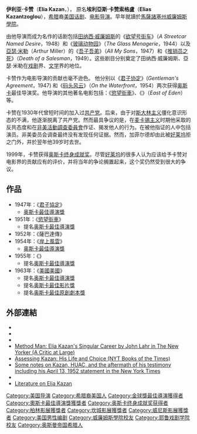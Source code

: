 {{noteTA
|T=zh-cn:伊利亚·卡赞; zh-tw:伊力·卡山; zh-hk:伊力·卡山;
|1=zh-hk:伊力; zh-hans:伊利亚;
|2=zh-hk:卡山; zh-hans:卡赞;
|G1=Movie
|G2=Show
}}
{{Infobox entertainer
|type=導演
|image=Elia Kazan NYWTS (cropped).jpg
|birth_name=Elias Kazanjoglou 
|birth_place={{OTE}}[[君士坦丁堡|君士坦丁堡]]（今{{TUR}}[[伊斯坦堡|伊斯坦堡]]）
|birth_date={{birth date|1909|9|7}}
|death_place={{USA}}[[紐約州|紐約州]][[紐約|紐約]][[曼哈頓|曼哈頓]]
|death_date={{death date and age|2003|9|28|1909|9|7}}
|spouse=Molly Day Thatcher（1932年-1963年）<br>Barbara Loden（1967年-1980年）<br>Frances Rudge（1982年-2003年）
|tonyawards='''最佳舞台劇導演'''<br>1947年 《All My Sons》<br>1949年 《Death of a Salesman》<br>1959年 《J.B.》
|academyawards='''[[奥斯卡最佳導演獎|最佳導演獎]]'''<br>1947年 《[[君子協定_(電影)|君子协定]]》<br>1954年 《[[码头风云|码头风云]]》 <br> '''[[奥斯卡榮譽獎|奥斯卡榮譽獎]]'''<br>1999年 终身成就獎
|goldenglobeawards='''[[金球獎最佳戲劇類影片|最佳戲劇類影片]]'''<br>1954年 《[[码头风云|码头风云]]》<br>1955年 《天倫夢覺》
<br>'''[[金球獎最佳導演|最佳導演]]'''<br>1947年 《[[君子協定_(電影)|君子协定]]》<br>1954年 《[[码头风云|码头风云]]》<br>1956年 《娃娃新娘》<br>1963年 《美國美國》
}}
{{中文譯名
| english   = Elia Kazan
| putonghua = 伊利亚·卡赞
| taiwan    = 伊力·卡山
| hongkong  = 伊力·卡山
}}
'''伊利亚·卡赞'''（'''Elia Kazan'''，{{bd|1909年|9月7日|2003年|9月28日|catIdx=K}}）， 原名'''埃利亞斯·卡赞索格盧'''（'''Elias Kazantzoglou'''），[[希腊|希腊]]裔[[美国|美国]][[话剧|话剧]]、[[电影|电影]][[导演|导演]]。早年就讀於[[馬薩諸塞州|馬薩諸塞州]][[威廉姆斯學院|威廉姆斯學院]]。

由他导演而成为名作的话剧包括[[田纳西·威廉姆斯|田纳西·威廉姆斯]]的《[[欲望号街车|欲望号街车]]》（''A Streetcar Named Desire''，1948）和《[[玻璃动物园|玻璃动物园]]》（''The Glass Menagerie''，1944）以及[[亞瑟·米勒|亞瑟·米勒]]（Arthur Miller）的《[[吾子吾弟|吾子吾弟]]》（''All My Sons''，1947）和《[[推销员之死|推销员之死]]》（''Death of a Salesman''，1949）。这些剧目分别奠定了田纳西·威廉姆斯、亞瑟·米勒在[[戏剧|戏剧]]界、[[文学|文学]]界的地位。

卡赞作为电影导演的贡献也毫不逊色。 他分别以《[[君子協定_(電影)|君子协定]]》(''Gentleman's Agreement''，1947) 和《[[码头风云|码头风云]]》（''On the Waterfront''，1954）两次获得[[奥斯卡奖|奥斯卡]]最佳导演奖。他导演的其他著名电影包括：《[[欲望号街车_(1951年电影)|慾望街車]]》、《{{link-en|伊甸之东 (电影)|East of Eden (film)|伊甸之东}}》（''East of Eden''）等。 

卡赞在1930年代曾短时间的加入过[[共产党|共产党]]。后来，由于对[[斯大林主义|斯大林主义]]僵化意识形态的不满，他逐渐脱离了共产党。然而最具争议的是，在[[麦卡锡主义|麦卡锡主义]]时期他采取的反共态度和在[[非美活動調查委員會|非美活動調查委員會]]作证、揭发他人的行为。在被他指证的人中包括演员{{link-en|約翰·加菲爾德|John Garfield}}。非美委员会调查最终没有发现任何证据。然而，加菲尔德却由此被[[好莱坞|好莱坞]]拒之门外，并於翌年他39岁时去世。

1999年，卡赞获得[[奥斯卡终身成就奖|奥斯卡终身成就奖]]。尽管[[好莱坞|好莱坞]]的很多人认为应该给予卡赞对电影界的贡献应有的评价，并将当年的争论搁置起来，这个奖仍然受到很大的争议。

==作品==
*1947年：《[[君子協定_(電影)|君子協定]]》
** [[奥斯卡最佳導演獎|奥斯卡最佳導演獎]]
*1951年：《[[欲望号街车_(1951年电影)|慾望街車]]》
** 提名[[奥斯卡最佳導演獎|奥斯卡最佳導演獎]]
*1952年：《薩巴達傳》
*1954年：《[[岸上風雲|岸上風雲]]》
** [[奥斯卡最佳導演獎|奥斯卡最佳導演獎]]
*1955年：《{{link-en|伊甸之东 (电影)|East of Eden (film)|伊甸之东}}》
** 提名[[奥斯卡最佳導演獎|奥斯卡最佳導演獎]]
*1963年：《[[美國美國|美國美國]]》
** 提名[[奥斯卡最佳導演獎|奥斯卡最佳導演獎]]
** 提名[[奥斯卡最佳影片獎|奥斯卡最佳影片獎]]
** 提名[[奥斯卡最佳原創劇本獎|奥斯卡最佳原創劇本獎]]

{{start}} {{s-awards}}
{{succession box|title=[[奥斯卡最佳導演獎|奥斯卡最佳導演獎]]|years=1947<br>《君子協定》|before=[[威廉·惠勒|威廉·惠勒]]<br>《黃金年代》|after=[[約翰·休斯頓|約翰·休斯頓]]<br>《碧血金沙》}}
{{succession box|title=[[金球獎最佳導演|金球獎最佳導演]]|years=1947<br>《君子協定》|before=[[法蘭克·卡普拉|法蘭克·卡普拉]]<br>《風雲人物》|after=[[約翰·休斯頓|約翰·休斯頓]]<br>《碧血金沙》}}
{{succession box|title=[[奥斯卡最佳導演獎|奥斯卡最佳導演獎]]|years=1954<br>《岸上風雲》|before=[[佛列·辛尼曼|佛列·辛尼曼]]<br>《亂世忠魂》|after=[[狄爾·伯曼|狄爾·伯曼]]<br>《馬蒂》}}
{{succession box|title=[[金球獎最佳導演|金球獎最佳導演]]|years=1954<br>《岸上風雲》|before=[[佛列·辛尼曼|佛列·辛尼曼]]<br>《亂世忠魂》|after=[[喬舒亞·洛根|喬舒亞·洛根]]<br>《野餐》}}
{{succession box|title=[[金球獎最佳導演|金球獎最佳導演]]|years=1956<br>《娃娃新娘》|before=[[喬舒亞·洛根|喬舒亞·洛根]]<br>《野餐》|after=[[大衛·利恩|大衛·利恩]]<br>《桂河大橋》}}
{{succession box|title=[[金球獎最佳導演|金球獎最佳導演]]|years=1963<br>《美國美國》|before=[[大衛·連|大衛·連]]<br>《[[阿拉伯的勞倫斯|阿拉伯的勞倫斯]]》|after=[[喬治·庫克|喬治·庫克]]<br>《窈窕淑女》}}
{{end}}

== 外部連結 ==
{{sisterlinks|d=Q72717|c=Category:Elia Kazan|n=no|b=no|v=no|voy=no|m=no|mw=no|wikt=no|s=no|species=no}}
* {{IBDB name|15277}}
* {{douban people|1049771}}
* {{IMDb name|1415}}
* [https://www.newyorker.com/arts/critics/atlarge/2010/12/13/101213crat_atlarge_lahr Method Man: Elia Kazan's Singular Career by John Lahr in The New Yorker (A Critic at Large)]{{Wayback|url=https://www.newyorker.com/arts/critics/atlarge/2010/12/13/101213crat_atlarge_lahr |date=20130529060225 }}
* [http://movies2.nytimes.com/2005/11/14/books/14masl.html Assessing Kazan: His Life and Choice (NYT Books of the Times)]{{Wayback|url=http://movies2.nytimes.com/2005/11/14/books/14masl.html |date=20200814104403 }}
* [http://www.spartacus-educational.com/USAkazan.htm Some notes on Kazan, HUAC, and the aftermath of his testimony including his April 13, 1952 statement in the New York Times]{{Wayback|url=http://www.spartacus-educational.com/USAkazan.htm |date=20200709201719 }}
* {{Find a Grave|7926713}}
* [http://www.virtual-history.com/movie/person/3959/elia-kazan Literature on Elia Kazan]{{Wayback|url=http://www.virtual-history.com/movie/person/3959/elia-kazan |date=20200709203407 }}

{{伊利亚·卡赞}}
{{金球奖最佳导演}}
{{奥斯卡最佳导演奖}}
{{20世纪80年代肯尼迪中心荣誉奖}}
{{纽约影评人协会奖最佳导演}}
{{國家評論協會最佳導演}}
{{導演協會獎最佳導演}}
{{Authority control}}
{{DEFAULTSORT:Kazan, Elia}}
[[Category:美国导演|Category:美国导演]]
[[Category:希腊裔美国人|Category:希腊裔美国人]]
[[Category:金球獎最佳導演獲得者|Category:金球獎最佳導演獲得者]]
[[Category:奧斯卡最佳導演獎獲獎者|Category:奧斯卡最佳導演獎獲獎者]]
[[Category:奥斯卡终身成就奖获得者|Category:奥斯卡终身成就奖获得者]]
[[Category:柏林影展獲獎者|Category:柏林影展獲獎者]]
[[Category:坎城影展獲獎者|Category:坎城影展獲獎者]]
[[Category:威尼斯影展獲獎者|Category:威尼斯影展獲獎者]]
[[Category:美国男性编剧|Category:美国男性编剧]]
[[Category:威廉姆斯學院校友|Category:威廉姆斯學院校友]]
[[Category:耶鲁戏剧学院校友|Category:耶鲁戏剧学院校友]]
[[Category:奥斯曼帝国希腊人|Category:奥斯曼帝国希腊人]]